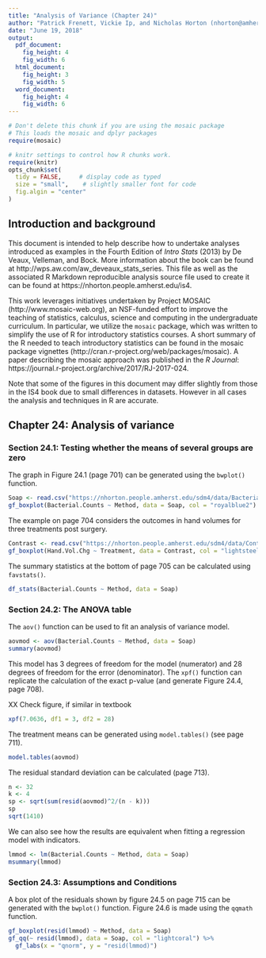 ```yaml
---
title: "Analysis of Variance (Chapter 24)"
author: "Patrick Frenett, Vickie Ip, and Nicholas Horton (nhorton@amherst.edu)"
date: "June 19, 2018"
output: 
  pdf_document:
    fig_height: 4
    fig_width: 6
  html_document:
    fig_height: 3
    fig_width: 5
  word_document:
    fig_height: 4
    fig_width: 6
---
```

  
  
```r
# Don't delete this chunk if you are using the mosaic package
# This loads the mosaic and dplyr packages
require(mosaic)
```

```r
# knitr settings to control how R chunks work.
require(knitr)
opts_chunk$set(
  tidy = FALSE,     # display code as typed
  size = "small",    # slightly smaller font for code
  fig.algin = "center"
)
```

## Introduction and background 

This document is intended to help describe how to undertake analyses introduced 
as examples in the Fourth Edition of *Intro Stats* (2013) by De Veaux, Velleman, and Bock.
More information about the book can be found at http://wps.aw.com/aw_deveaux_stats_series.  This
file as well as the associated R Markdown reproducible analysis source file used to create it can be found at https://nhorton.people.amherst.edu/is4.

This work leverages initiatives undertaken by Project MOSAIC (http://www.mosaic-web.org), an NSF-funded effort to improve the teaching of statistics, calculus, science and computing in the undergraduate curriculum. In particular, we utilize the `mosaic` package, which was written to simplify the use of R for introductory statistics courses. A short summary of the R needed to teach introductory statistics can be found in the mosaic package vignettes (http://cran.r-project.org/web/packages/mosaic). A paper describing the mosaic approach was published in the *R Journal*: https://journal.r-project.org/archive/2017/RJ-2017-024.

Note that some of the figures in this document may differ slightly from those in the IS4 book due to small differences in datasets. However in all cases the analysis and techniques in R are accurate.

## Chapter 24: Analysis of variance

### Section 24.1: Testing whether the means of several groups are zero

The graph in Figure 24.1 (page 701) can be generated using the `bwplot()` function.

```r
Soap <- read.csv("https://nhorton.people.amherst.edu/sdm4/data/Bacterial_Soap.csv")
gf_boxplot(Bacterial.Counts ~ Method, data = Soap, col = "royalblue2")
```

The example on page 704 considers the outcomes in hand volumes for three treatments
post surgery.
```r
Contrast <- read.csv("https://nhorton.people.amherst.edu/sdm4/data/Contrast_baths.csv")
gf_boxplot(Hand.Vol.Chg ~ Treatment, data = Contrast, col = "lightsteelblue4")
```

The summary statistics at the bottom of page 705 can be calculated using `favstats()`.

```r
df_stats(Bacterial.Counts ~ Method, data = Soap)
```

### Section 24.2: The ANOVA table

The `aov()` function can be used to fit an analysis of variance model.

```r
aovmod <- aov(Bacterial.Counts ~ Method, data = Soap)
summary(aovmod)
```

This model has 3 degrees of freedom for the model (numerator) and 28 degrees of
freedom for the error (denominator).  The `xpf()` function can replicate the calculation of the exact p-value (and generate Figure 24.4, page 708).

XX Check figure, if similar in textbook
```r
xpf(7.0636, df1 = 3, df2 = 28)
```


The treatment means can be generated using `model.tables()` (see page 711).

```r
model.tables(aovmod)
```

The residual standard deviation can be calculated (page 713).

```r
n <- 32
k <- 4
sp <- sqrt(sum(resid(aovmod)^2/(n - k)))
sp
sqrt(1410)
```

We can also see how the results are equivalent when fitting a regression model
with indicators.

```r
lmmod <- lm(Bacterial.Counts ~ Method, data = Soap)
msummary(lmmod)
```

### Section 24.3: Assumptions and Conditions

A box plot of the residuals shown by figure 24.5 on page 715 can be generated with the `bwplot()` function. Figure 24.6 is made using the `qqmath` function.

```r
gf_boxplot(resid(lmmod) ~ Method, data = Soap)
gf_qq(~ resid(lmmod), data = Soap, col = "lightcoral") %>%
  gf_labs(x = "qnorm", y = "resid(lmmod)")
```
